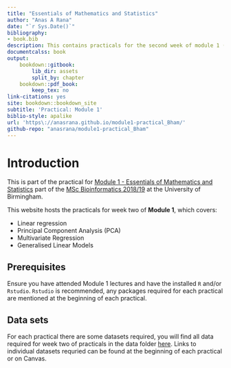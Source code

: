 ```yaml
---
title: "Essentials of Mathematics and Statistics"
author: "Anas A Rana"
date: "`r Sys.Date()`"
bibliography:
- book.bib
description: This contains practicals for the second week of module 1 (_Essentials of Mathematics and Statistics_).
documentcalss: book
output:
    bookdown::gitbook:
        lib_dir: assets
        split_by: chapter
    bookdown::pdf_book:
        keep_tex: no
link-citations: yes
site: bookdown::bookdown_site
subtitle: 'Practical: Module 1'
biblio-style: apalike
url: 'https\://anasrana.github.io/module1-practical_Bham/'
github-repo: "anasrana/module1-practical_Bham"
---
```


# Introduction

This is part of the practical for [Module 1 - Essentials of Mathematics and Statistics](https://canvas.bham.ac.uk/courses/39247/pages/essentials-of-biology-mathematics-and-statistics) part of the [MSc Bioinformatics 2018/19](https://www.birmingham.ac.uk/postgraduate/courses/taught/med/bioinformatics.aspx) at the University of Birmingham.

This website hosts the practicals for week two of **Module 1**, which covers:

- Linear regression
- Principal Component Analysis (PCA)
- Multivariate Regression
- Generalised Linear Models

## Prerequisites

Ensure you have attended Module 1 lectures and have the installed `R` and/or `Rstudio`. `Rstudio` is recommended, any packages required for each practical are mentioned at the beginning of each practical.

## Data sets

For each practical there are some datasets required, you will find all data required for week two of practicals in the data folder [here](https://github.com/anasrana/module1-practical_Bham/tree/master/data). Links to individual datasets requried can be found at the beginning of each practical or on Canvas.
